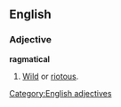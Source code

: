 {{rfv}}
==English==

===Adjective===
'''ragmatical'''

# [[wild|Wild]] or [[riotous]].

[[Category:English adjectives]]